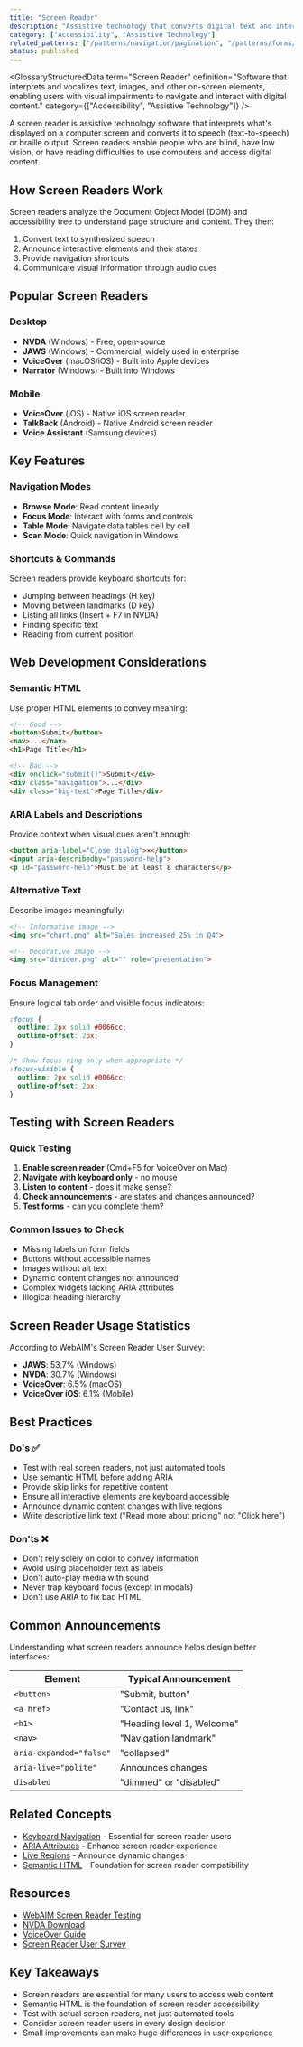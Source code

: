 ```yaml
---
title: "Screen Reader"
description: "Assistive technology that converts digital text and interface elements into speech or braille output for users with visual impairments"
category: ["Accessibility", "Assistive Technology"]
related_patterns: ["/patterns/navigation/pagination", "/patterns/forms/button", "/patterns/content-management/modal"]
status: published
---
```



<GlossaryStructuredData
  term="Screen Reader"
  definition="Software that interprets and vocalizes text, images, and other on-screen elements, enabling users with visual impairments to navigate and interact with digital content."
  category={["Accessibility", "Assistive Technology"]}
/>

A screen reader is assistive technology software that interprets what's displayed on a computer screen and converts it to speech (text-to-speech) or braille output. Screen readers enable people who are blind, have low vision, or have reading difficulties to use computers and access digital content.

## How Screen Readers Work

Screen readers analyze the Document Object Model (DOM) and accessibility tree to understand page structure and content. They then:
1. Convert text to synthesized speech
2. Announce interactive elements and their states
3. Provide navigation shortcuts
4. Communicate visual information through audio cues

## Popular Screen Readers

### Desktop
- **NVDA** (Windows) - Free, open-source
- **JAWS** (Windows) - Commercial, widely used in enterprise
- **VoiceOver** (macOS/iOS) - Built into Apple devices
- **Narrator** (Windows) - Built into Windows

### Mobile
- **VoiceOver** (iOS) - Native iOS screen reader
- **TalkBack** (Android) - Native Android screen reader
- **Voice Assistant** (Samsung devices)

## Key Features

### Navigation Modes
- **Browse Mode**: Read content linearly
- **Focus Mode**: Interact with forms and controls
- **Table Mode**: Navigate data tables cell by cell
- **Scan Mode**: Quick navigation in Windows

### Shortcuts & Commands
Screen readers provide keyboard shortcuts for:
- Jumping between headings (H key)
- Moving between landmarks (D key)
- Listing all links (Insert + F7 in NVDA)
- Finding specific text
- Reading from current position

## Web Development Considerations

### Semantic HTML
Use proper HTML elements to convey meaning:
```html
<!-- Good -->
<button>Submit</button>
<nav>...</nav>
<h1>Page Title</h1>

<!-- Bad -->
<div onclick="submit()">Submit</div>
<div class="navigation">...</div>
<div class="big-text">Page Title</div>
```

### ARIA Labels and Descriptions
Provide context when visual cues aren't enough:
```html
<button aria-label="Close dialog">×</button>
<input aria-describedby="password-help">
<p id="password-help">Must be at least 8 characters</p>
```

### Alternative Text
Describe images meaningfully:
```html
<!-- Informative image -->
<img src="chart.png" alt="Sales increased 25% in Q4">

<!-- Decorative image -->
<img src="divider.png" alt="" role="presentation">
```

### Focus Management
Ensure logical tab order and visible focus indicators:
```css
:focus {
  outline: 2px solid #0066cc;
  outline-offset: 2px;
}

/* Show focus ring only when appropriate */
:focus-visible {
  outline: 2px solid #0066cc;
  outline-offset: 2px;
}
```

## Testing with Screen Readers

### Quick Testing
1. **Enable screen reader** (Cmd+F5 for VoiceOver on Mac)
2. **Navigate with keyboard only** - no mouse
3. **Listen to content** - does it make sense?
4. **Check announcements** - are states and changes announced?
5. **Test forms** - can you complete them?

### Common Issues to Check
- Missing labels on form fields
- Buttons without accessible names
- Images without alt text
- Dynamic content changes not announced
- Complex widgets lacking ARIA attributes
- Illogical heading hierarchy

## Screen Reader Usage Statistics

According to WebAIM's Screen Reader User Survey:
- **JAWS**: 53.7% (Windows)
- **NVDA**: 30.7% (Windows)
- **VoiceOver**: 6.5% (macOS)
- **VoiceOver iOS**: 6.1% (Mobile)

## Best Practices

### Do's ✅
- Test with real screen readers, not just automated tools
- Use semantic HTML before adding ARIA
- Provide skip links for repetitive content
- Ensure all interactive elements are keyboard accessible
- Announce dynamic content changes with live regions
- Write descriptive link text ("Read more about pricing" not "Click here")

### Don'ts ❌
- Don't rely solely on color to convey information
- Avoid using placeholder text as labels
- Don't auto-play media with sound
- Never trap keyboard focus (except in modals)
- Don't use ARIA to fix bad HTML

## Common Announcements

Understanding what screen readers announce helps design better interfaces:

| Element | Typical Announcement |
|---------|---------------------|
| `<button>` | "Submit, button" |
| `<a href>` | "Contact us, link" |
| `<h1>` | "Heading level 1, Welcome" |
| `<nav>` | "Navigation landmark" |
| `aria-expanded="false"` | "collapsed" |
| `aria-live="polite"` | Announces changes |
| `disabled` | "dimmed" or "disabled" |

## Related Concepts

- [Keyboard Navigation](/glossary/keyboard-navigation) - Essential for screen reader users
- [ARIA Attributes](/glossary/aria-attributes) - Enhance screen reader experience
- [Live Regions](/glossary/live-regions) - Announce dynamic changes
- [Semantic HTML](/glossary/semantic-html) - Foundation for screen reader compatibility

## Resources

- [WebAIM Screen Reader Testing](https://webaim.org/articles/screenreader_testing/)
- [NVDA Download](https://www.nvaccess.org/)
- [VoiceOver Guide](https://support.apple.com/guide/voiceover/welcome/mac)
- [Screen Reader User Survey](https://webaim.org/projects/screenreadersurvey9/)

## Key Takeaways

- Screen readers are essential for many users to access web content
- Semantic HTML is the foundation of screen reader accessibility
- Test with actual screen readers, not just automated tools
- Consider screen reader users in every design decision
- Small improvements can make huge differences in user experience
